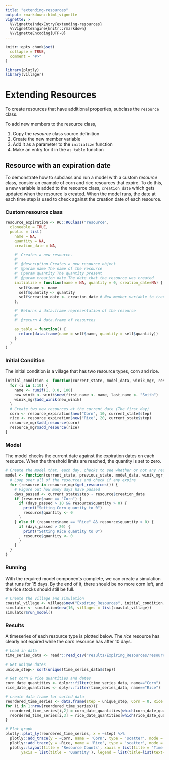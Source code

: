 ```yaml
---
title: "extending-resources"
output: rmarkdown::html_vignette
vignette: >
  %\VignetteIndexEntry{extending-resources}
  %\VignetteEngine{knitr::rmarkdown}
  %\VignetteEncoding{UTF-8}
---
```


```r
knitr::opts_chunk$set(
  collapse = TRUE,
  comment = "#>"
)
```

```r
library(plotly)
library(villager)
```

# Extending Resources
To create resources that have additional properties, subclass the `resource` class.

To add new members to the resource class,

1. Copy the _resource_ class source definition
2. Create the new member variable
3. Add it as a parameter to the `initialize` function
4. Make an entry for it in the `as_table` function

## Resource with an expiration date

To demonstrate how to subclass and run a model with a custom _resource_ class, consier an example of corn and rice resources that expire. To do this, a new variable is added to the resource class, `creation_date` which gets updated when the resource is created. When the model runs, the date at each time step is used to check against the creation date of each resource.

### Custom resource class

```r
resource_expiration <- R6::R6Class("resource",
  cloneable = TRUE,
  public = list(
    name = NA,
    quantity = NA,
    creation_date = NA,

    #' Creates a new resource.
    #'
    #' @description Creates a new resource object
    #' @param name The name of the resource
    #' @param quantity The quantity present
    #' @param creation_date The date that the resource was created
    initialize = function(name = NA, quantity = 0, creation_date=NA) {
      self$name <- name
      self$quantity <- quantity
      self$creation_date <- creation_date # New member variable to track the creation date
    },

    #' Returns a data.frame representation of the resource
    #'
    #' @return A data.frame of resources

    as_table = function() {
      return(data.frame(name = self$name, quantity = self$quantity))
    }
  )
)
```

### Initial Condition

The initial condition is a village that has two resource types, corn and rice.

``` r
initial_condition <- function(current_state, model_data, winik_mgr, resource_mgr) {
  for (i in 1:10) {
    name <- runif(1, 0.0, 100)
    new_winik <- winik$new(first_name <- name, last_name <- "Smith")
    winik_mgr$add_winik(new_winik)
  }
  # Create two new resources at the current date (The first day)
  corn <- resource_expiration$new("Corn", 10, current_state$step)
  rice <- resource_expiration$new("Rice", 20, current_state$step)
  resource_mgr$add_resource(corn)
  resource_mgr$add_resource(rice)
}
```

### Model

The model checks the current date against the expiration dates on each resource. When the threshold limits
are reached, the quantity is set to zero.

```r
# Create the model that, each day, checks to see whether or not any resource expire
model <- function(current_state, previous_state, model_data, winik_mgr, resource_mgr) {
  # Loop over all of the resources and check if any expire
  for (resource in resource_mgr$get_resources()) {
    # Figure out how many days have passed
    days_passed <- current_state$step - resource$creation_date
    if (resource$name == "Corn") {
      if (days_passed > 10 && resource$quantity > 0) {
        print("Setting Corn quantity to 0")
        resource$quantity <- 0
      }
    } else if (resource$name == "Rice" && resource$quantity > 0) {
      if (days_passed > 20) {
        print("Setting Rice quantity to 0")
        resource$quantity <- 0
      }
    }
  }
}
```

### Running

With the required model components complete, we can create a simulation that runs for 15 days. By the end of it, there should be no more corn left, and the rice stocks should still be full.
```r
# Create the village and simulation
coastal_village <- village$new("Expiring_Resources", initial_condition, model, resource_class=)
simulator <- simulation$new(16, villages = list(coastal_village))
simulator$run_model()
```

### Results
A timeseries of each resource type is plotted below. The _rice_ resource has clearly not expired while the _corn_ resource has after 10 days.

```r
# Load in data
time_series_data <- readr::read_csv("results/Expiring_Resources/resources.csv")

# Get unique dates
unique_step<- sort(unique(time_series_data$step))

# Get corn & rice quantities and dates
corn_date_quantities <- dplyr::filter(time_series_data, name=="Corn")
rice_date_quantities <- dplyr::filter(time_series_data, name=="Rice")

# create data frame for sorted data
reordered_time_series <- data.frame(step = unique_step, Corn = 0, Rice = 0)
for (i in 1:nrow(reordered_time_series)){
  reordered_time_series[i,2] = corn_date_quantities[which(corn_date_quantities$step == reordered_time_series$step[i]),2]
  reordered_time_series[i,3] = rice_date_quantities[which(rice_date_quantities$step == reordered_time_series$step[i]),2]
}

# Plot graph
plotly::plot_ly(reordered_time_series, x = ~step) %>% 
  plotly::add_trace(y = ~Corn, name = 'Corn', type = 'scatter', mode = 'lines') %>% 
  plotly::add_trace(y = ~Rice, name = 'Rice', type = 'scatter', mode = 'lines') %>%
  plotly::layout(title = 'Resource Counts', xaxis = list(title = 'Time Step'),
       yaxis = list(title = 'Quantity'), legend = list(title=list(text='Crop Type')))
```
